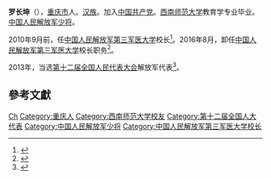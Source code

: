 '''罗长坤'''（{{bd|1958年|4月|}}），[[重庆市|重庆市]]人。[[汉族|汉族]]。加入[[中国共产党|中国共产党]]。[[西南师范大学|西南师范大学]]教育学专业毕业。[[中国人民解放军少将|中国人民解放军少将]]。

2010年9月前，任[[中国人民解放军第三军医大学|中国人民解放军第三军医大学]]校长<ref>{{cite news|title=第三军医大学校长罗长坤代表：锻造未来战场“卫勤特种兵”|url=http://news.xinhuanet.com/politics/2016lh/2016-03/16/c_128803238.htm|accessdate=2016-09-04|newspaper=新华网|archive-date=2017-03-05|archive-url=https://web.archive.org/web/20170305063530/http://news.xinhuanet.com/politics/2016lh/2016-03/16/c_128803238.htm|dead-url=no}}</ref>。2016年8月，卸任[[中国人民解放军第三军医大学|中国人民解放军第三军医大学]]校长职务<ref>{{cite web|accessdate=2016-09-19|url=http://www.thepaper.cn/newsDetail_forward_1530889|title=第三军医大学副校长王云贵大校出任该校校长，接棒罗长坤|publisher=澎湃新闻|archive-date=2020-04-02|archive-url=https://web.archive.org/web/20200402222923/http://www.thepaper.cn/newsDetail_forward_1530889|dead-url=no}}</ref>。

2013年，当选[[第十二届全国人民代表大会|第十二届全国人民代表大会]]解放军代表<ref>{{cite news|title=全国人大代表信息-罗长坤|url= http://210.82.31.1:8084/delegate/viewDelegate.action?dbid=122894|accessdate=2013-04-05|newspaper=全国人大网|archive-url=https://web.archive.org/web/20160918225310/http://www.npc.gov.cn/delegate/viewDelegate.action?dbid=122894|archive-date=2016-09-18|dead-url=yes}}</ref>。

==參考文獻==
{{reflist}}
{{DEFAULTSORT:Luo罗}}
[[Category:罗姓|Ch]]
[[Category:重庆人|Category:重庆人]]
[[Category:西南师范大学校友|Category:西南师范大学校友]]
[[Category:第十二届全国人大代表|Category:第十二届全国人大代表]]
[[Category:中国人民解放军少将|Category:中国人民解放军少将]]
[[Category:中国人民解放军第三军医大学校长|Category:中国人民解放军第三军医大学校长]]